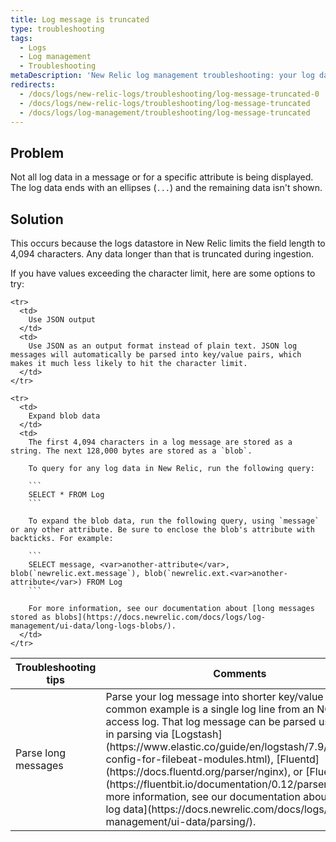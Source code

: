 ```yaml
---
title: Log message is truncated
type: troubleshooting
tags:
  - Logs
  - Log management
  - Troubleshooting
metaDescription: 'New Relic log management troubleshooting: your log data is not being displayed completely; it ends incompletely, with an ellipses.'
redirects:
  - /docs/logs/new-relic-logs/troubleshooting/log-message-truncated-0
  - /docs/logs/new-relic-logs/troubleshooting/log-message-truncated
  - /docs/logs/log-management/troubleshooting/log-message-truncated
---
```


## Problem

Not all log data in a message or for a specific attribute is being displayed. The log data ends with an ellipses (`...`) and the remaining data isn't shown.

## Solution

This occurs because the logs datastore in New Relic limits the field length to 4,094 characters. Any data longer than that is truncated during ingestion.

If you have values exceeding the character limit, here are some options to try:

<table>
  <thead>
    <tr>
      <th style={{ width: "200px" }}>
        Troubleshooting tips
      </th>
      <th>
        Comments
      </th>
    </tr>
  </thead>
  
  <tbody>
    <tr>
      <td>
        Parse long messages
      </td>
      <td>
        Parse your log message into shorter key/value pairs. A common example is a single log line from an NGINX access log. That log message can be parsed using built-in parsing via [Logstash](https://www.elastic.co/guide/en/logstash/7.9/logstash-config-for-filebeat-modules.html), [Fluentd](https://docs.fluentd.org/parser/nginx), or [Fluent Bit](https://fluentbit.io/documentation/0.12/parser/). For more information, see our documentation about [parsing log data](https://docs.newrelic.com/docs/logs/log-management/ui-data/parsing/).
      </td>
    </tr>

    <tr>
      <td>
        Use JSON output
      </td>
      <td>
        Use JSON as an output format instead of plain text. JSON log messages will automatically be parsed into key/value pairs, which makes it much less likely to hit the character limit.
      </td>
    </tr>
    
    <tr>
      <td>
        Expand blob data
      </td>
      <td>
        The first 4,094 characters in a log message are stored as a string. The next 128,000 bytes are stored as a `blob`.
        
        To query for any log data in New Relic, run the following query:

        ```
        SELECT * FROM Log
        ```
        
        To expand the blob data, run the following query, using `message` or any other attribute. Be sure to enclose the blob's attribute with backticks. For example:

        ```
        SELECT message, <var>another-attribute</var>, blob(`newrelic.ext.message`), blob(`newrelic.ext.<var>another-attribute</var>) FROM Log
        ```

        For more information, see our documentation about [long messages stored as blobs](https://docs.newrelic.com/docs/logs/log-management/ui-data/long-logs-blobs/).
      </td>
    </tr>
  </tbody>
</table>
